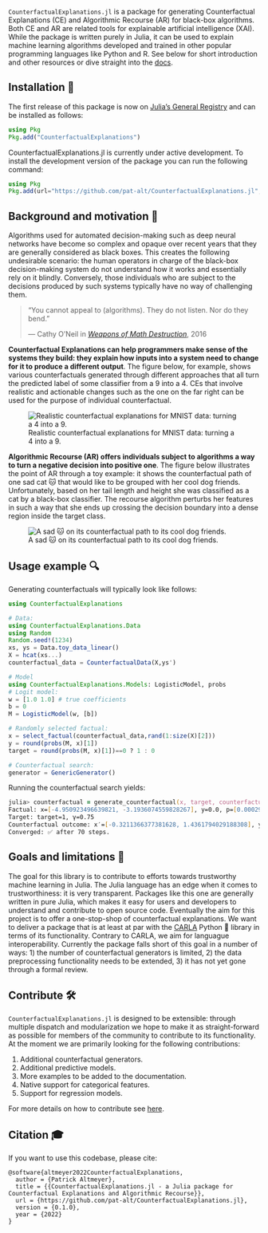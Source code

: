 `CounterfactualExplanations.jl` is a package for generating Counterfactual Explanations (CE) and Algorithmic Recourse (AR) for black-box algorithms. Both CE and AR are related tools for explainable artificial intelligence (XAI). While the package is written purely in Julia, it can be used to explain machine learning algorithms developed and trained in other popular programming languages like Python and R. See below for short introduction and other resources or dive straight into the [docs](https://pat-alt.github.io/CounterfactualExplanations.jl/dev).

## Installation 🚩

The first release of this package is now on [Julia's General Registry](https://github.com/JuliaRegistries/General) and can be installed as follows:

```julia
using Pkg
Pkg.add("CounterfactualExplanations")
```

CounterfactualExplanations.jl is currently under active development. To install the development version of the package you can run the following command:

```julia
using Pkg
Pkg.add(url="https://github.com/pat-alt/CounterfactualExplanations.jl", rev="dev")
```

## Background and motivation 🔮

Algorithms used for automated decision-making such as deep neural networks have become so complex and opaque over recent years that they are generally considered as black boxes. This creates the following undesirable scenario: the human operators in charge of the black-box decision-making system do not understand how it works and essentially rely on it blindly. Conversely, those individuals who are subject to the decisions produced by such systems typically have no way of challenging them.  

> “You cannot appeal to (algorithms). They do not listen. Nor do they bend.”
>
> — Cathy O'Neil in [*Weapons of Math Destruction*](https://en.wikipedia.org/wiki/Weapons_of_Math_Destruction), 2016

**Counterfactual Explanations can help programmers make sense of the systems they build: they explain how inputs into a system need to change for it to produce a different output**. The figure below, for example, shows various counterfactuals generated through different approaches that all turn the predicted label of some classifier from a 9 into a 4. CEs that involve realistic and actionable changes such as the one on the far right can be used for the purpose of individual counterfactual.

![Realistic counterfactual explanations for MNIST data: turning a 4 into a 9.](https://raw.githubusercontent.com/pat-alt/CounterfactualExplanations.jl/main/docs/src/examples/image/www/MNIST_9to4.png)

**Algorithmic Recourse (AR) offers individuals subject to algorithms a way to turn a negative decision into positive one**. The figure below illustrates the point of AR through a toy example: it shows the counterfactual path of one sad cat 🐱 that would like to be grouped with her cool dog friends. Unfortunately, based on her tail length and height she was classified as a cat by a black-box classifier. The recourse algorithm perturbs her features in such a way that she ends up crossing the decision boundary into a dense region inside the target class.

![A sad 🐱 on its counterfactual path to its cool dog friends.](https://raw.githubusercontent.com/pat-alt/CounterfactualExplanations.jl/main/docs/src/www/recourse_laplace.gif)

## Usage example 🔍

Generating counterfactuals will typically look like follows:

```julia
using CounterfactualExplanations

# Data:
using CounterfactualExplanations.Data
using Random
Random.seed!(1234)
xs, ys = Data.toy_data_linear()
X = hcat(xs...)
counterfactual_data = CounterfactualData(X,ys')

# Model
using CounterfactualExplanations.Models: LogisticModel, probs 
# Logit model:
w = [1.0 1.0] # true coefficients
b = 0
M = LogisticModel(w, [b])

# Randomly selected factual:
x = select_factual(counterfactual_data,rand(1:size(X)[2]))
y = round(probs(M, x)[1])
target = round(probs(M, x)[1])==0 ? 1 : 0 

# Counterfactual search:
generator = GenericGenerator()
```

Running the counterfactual search yields:

```zsh
julia> counterfactual = generate_counterfactual(x, target, counterfactual_data, M, generator)
Factual: x=[-4.950923496639821, -3.1936074559828267], y=0.0, p=[0.0002902345324396253]
Target: target=1, γ=0.75
Counterfactual outcome: x′=[-0.3211366377381628, 1.4361794029188308], y′=1.0, p′=[0.7530680429735285]
Converged: ✅ after 70 steps.
```

## Goals and limitations 🎯

The goal for this library is to contribute to efforts towards trustworthy machine learning in Julia. The Julia language has an edge when it comes to trustworthiness: it is very transparent. Packages like this one are generally written in pure Julia, which makes it easy for users and developers to understand and contribute to open source code. Eventually the aim for this project is to offer a one-stop-shop of counterfactual explanations. We want to deliver a package that is at least at par with the [CARLA](https://github.com/carla-recourse/CARLA) Python 🐍 library in terms of its functionality. Contrary to CARLA, we aim for languague interoperability. Currently the package falls short of this goal in a number of ways: 1) the number of counterfactual generators is limited, 2) the data preprocessing functionality needs to be extended, 3) it has not yet gone through a formal review.

## Contribute 🛠

`CounterfactualExplanations.jl` is designed to be extensible: through multiple dispatch and modularization we hope to make it as straight-forward as possible for members of the community to contribute to its functionality. At the moment we are primarily looking for the following contributions:

1. Additional counterfactual generators.
2. Additional predictive models.
3. More examples to be added to the documentation.
4. Native support for categorical features.
5. Support for regression models.

For more details on how to contribute see [here](https://www.paltmeyer.com/CounterfactualExplanations.jl/dev/contributing/).

## Citation 🎓

If you want to use this codebase, please cite:

```
@software{altmeyer2022CounterfactualExplanations,
  author = {Patrick Altmeyer},
  title = {{CounterfactualExplanations.jl - a Julia package for Counterfactual Explanations and Algorithmic Recourse}},
  url = {https://github.com/pat-alt/CounterfactualExplanations.jl},
  version = {0.1.0},
  year = {2022}
}
```
